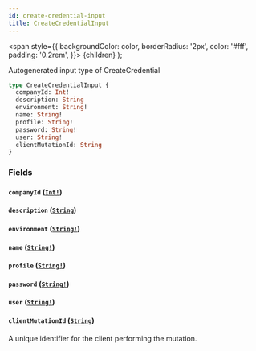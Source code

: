 ```yaml
---
id: create-credential-input
title: CreateCredentialInput
---
```


<span
style={{
      backgroundColor: color,
      borderRadius: '2px',
      color: '#fff',
      padding: '0.2rem',
    }}>
{children}
</span>
);

Autogenerated input type of CreateCredential

```graphql
type CreateCredentialInput {
  companyId: Int!
  description: String
  environment: String!
  name: String!
  profile: String!
  password: String!
  user: String!
  clientMutationId: String
}
```

### Fields

#### `companyId` ([`Int!`](/api/scalars/int))

#### `description` ([`String`](/api/scalars/string))

#### `environment` ([`String!`](/api/scalars/string))

#### `name` ([`String!`](/api/scalars/string))

#### `profile` ([`String!`](/api/scalars/string))

#### `password` ([`String!`](/api/scalars/string))

#### `user` ([`String!`](/api/scalars/string))

#### `clientMutationId` ([`String`](/api/scalars/string))

A unique identifier for the client performing the mutation.
